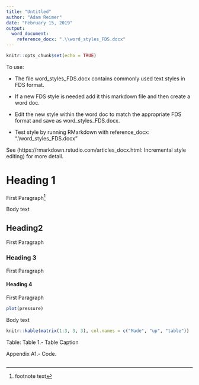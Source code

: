 ```yaml
---
title: "Untitled"
author: "Adam Reimer"
date: "February 15, 2019"
output: 
  word_document:
    reference_docx: ".\\word_styles_FDS.docx"
---
```


```r
knitr::opts_chunk$set(echo = TRUE)
```
To use:
  
* The file word_styles_FDS.docx contains commonly used text styles in FDS format.
  
* If a new FDS style is needed add it this markdown file and then create a word doc.
  
* Edit the new style within the word doc to match the appropriate FDS format and save as word_styles_FDS.docx.
  
* Test style by running RMarkdown with reference_docx: ".\\word_styles_FDS.docx"
  
See (https://rmarkdown.rstudio.com/articles_docx.html: Incremental style editing) for more detail.

# Heading 1
First Paragraph^[footnote text]
  
Body text
  
## Heading2
First Paragraph
  
### Heading 3
First Paragraph
  
#### Heading 4
First Paragraph
  
```r
plot(pressure)
```
  
Body text
  
```r
knitr::kable(matrix(1:3, 3, 3), col.names = c("Made", "up", "table"))
```
  
Table: Table 1.- Table Caption

Appendix A1.- Code.  
```r
```
